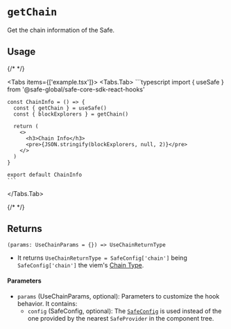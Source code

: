
# `getChain`

Get the chain information of the Safe. 

## Usage

{/* <!-- vale off --> */}

<Tabs items={['example.tsx']}>
  <Tabs.Tab>
    ```typescript
    import { useSafe } from '@safe-global/safe-core-sdk-react-hooks'

    const ChainInfo = () => {
      const { getChain } = useSafe()
      const { blockExplorers } = getChain()

      return (
        <>
          <h3>Chain Info</h3>
          <pre>{JSON.stringify(blockExplorers, null, 2)}</pre>
        </>
      )
    }

    export default ChainInfo
    ```
  </Tabs.Tab>
</Tabs>

{/* <!-- vale on --> */}

## Returns

`(params: UseChainParams = {}) => UseChainReturnType`

- It returns `UseChainReturnType = SafeConfig['chain']` being `SafeConfig['chain']` the viem's [Chain Type](https://github.com/wevm/viem/blob/main/src/types/chain.ts).

#### Parameters

- `params` (UseChainParams, optional): Parameters to customize the hook behavior. It contains:
  - `config` (SafeConfig, optional): The [`SafeConfig`](./safeconfig.mdx) is used instead of the one provided by the nearest `SafeProvider` in the component tree.
